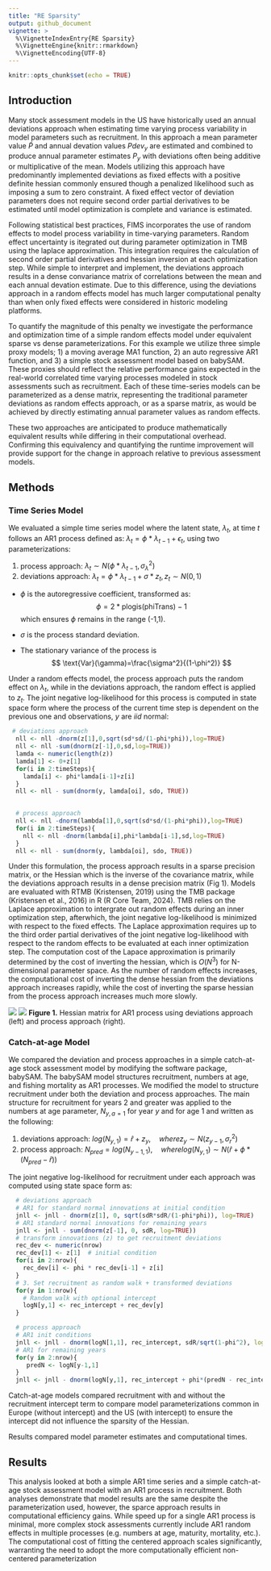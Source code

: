 ```yaml
---
title: "RE Sparsity"
output: github_document
vignette: >
  %\VignetteIndexEntry{RE Sparsity}
  %\VignetteEngine{knitr::rmarkdown}
  %\VignetteEncoding{UTF-8}
---
```



```r
knitr::opts_chunk$set(echo = TRUE)
```

## Introduction

Many stock assessment models in the US have historically used an annual 
deviations approach when estimating time varying process variability in 
model parameters such as recruitment. In this approach a mean parameter value 
$\tilde{P}$ and annual devation values $Pdev_{y}$ are estimated and combined 
to produce annual parameter estimates $P_{y}$ with deviations often being 
additive or multiplicative of the mean. Models utilizing this approach have 
predominantly implemented deviations as fixed effects with a positive definite 
hessian commonly ensured though a penalized likelihood such as imposing a sum 
to zero constraint. A fixed effect vector of deviation parameters does not 
require second order partial derivatives to be estimated until model 
optimization is complete and variance is estimated. 

Following statistical best practices, FIMS incorporates the use of random 
effects to model process variability in time-varying parameters. Random effect
uncertainty is itegrated out during parameter optimization in TMB using the 
laplace approximation. This integration requires the calculation of second order 
partial derivatives and hessian inversion at each optimization step. While 
simple to interpret and implement, the deviations approach results in a dense 
convariance matrix of correlations between the mean and each annual devation 
estimate. Due to this difference, using the deviations approach in a random
effects model has much larger computational penalty than when only fixed effects
were considered in historic modeling platforms.

To quantify the magnitude of this penalty we investigate the performance and
optimization time of a simple random effects model under equivalent sparse vs
dense parameterizations. For this example we utilize three simple proxy models;
1) a moving average MA1 function, 2) an auto regressive AR1 function, and 3) a
simple stock assessment model based on babySAM. These proxies should reflect
the relative performance gains expected in the real-world correlated time 
varying processes modeled in stock assessments such as recruitment. Each of 
these time-series models can be parameterized as a dense matrix, representing 
the traditional parameter deviations as random effects approach, or as a sparse 
matrix, as would be achieved by directly estimating annual parameter values 
as random effects.

These two approaches are anticipated to produce mathematically equivalent 
results while differing in their computational overhead. Confirming this
equivalency and quantifying the runtime improvement will provide support for 
the change in approach relative to previous assessment models.



## Methods

### Time Series Model 

We evaluated a simple time series model where the latent state, $\lambda_{t}$,
at time $t$ follows an AR1 process defined as: 
$\lambda_{t} = \phi * \lambda_{t-1} + \epsilon_{t}$, using two parameterizations:

1. process approach: $\lambda_{t} \sim N(\phi * \lambda_{t-1}, \sigma^{2}_{\lambda})$
2. deviations approach: $\lambda_{t} = \phi * \lambda_{t-1} + \sigma * z_{t}, z_{t} \sim N(0,1)$

-   $\phi$ is the autoregressive coefficient, transformed as: $$
    \phi=2*\text{plogis}(\text{phiTrans})-1
    $$ which ensures $\phi$ remains in the range (-1,1).

-   $\sigma$ is the process standard deviation.

-   The stationary variance of the process is $$
    \text{Var}(\gamma)=\frac{\sigma^2}{(1-\phi^2)}
    $$

Under a random effects model, the process approach puts the random effect on $\lambda_{t}$, while in
the deviations approach, the random effect is applied to $z_{t}$. The joint negative
log-likelihood for this process is computed in state space form where the process
of the current time step is dependent on the previous one and observations, $y$
are *iid* normal:
```r
 # deviations approach
  nll <- nll -dnorm(z[1],0,sqrt(sd*sd/(1-phi*phi)),log=TRUE)
  nll <- nll -sum(dnorm(z[-1],0,sd,log=TRUE))
  lamda <- numeric(length(z))
  lamda[1] <- 0+z[1]
  for(i in 2:timeSteps){
    lamda[i] <- phi*lamda[i-1]+z[i]
  }
  nll <- nll - sum(dnorm(y, lamda[oi], sdo, TRUE))
  

  # process approach
  nll <- nll -dnorm(lambda[1],0,sqrt(sd*sd/(1-phi*phi)),log=TRUE)
  for(i in 2:timeSteps){
    nll <- nll -dnorm(lambda[i],phi*lambda[i-1],sd,log=TRUE)
  }
  nll <- nll - sum(dnorm(y, lambda[oi], sdo, TRUE))

```

Under this formulation, the process approach results in a sparse precision matrix, 
or the Hessian which is the inverse of the covariance matrix, while the deviations 
approach results in a dense precision matrix (Fig 1). Models are evaluated with 
RTMB (Kristensen, 2019) using the TMB package (Kristensen et al., 2016) in R (R Core Team, 2024).
TMB relies on the Laplace approximation to intergrate out random effects during an inner 
optimization step, afterwhich, the joint negative log-likelihood is minimized with respect to
the fixed effects. The Laplace approximation requires up to the third order partial 
derivatives of the joint negative log-likelihood with respect to the random effects 
to be evaluated at each inner optimization step. The computation cost of the Lapace 
approximation is primarily determined by the cost of inverting the hessian, which is $O(N^3)$ 
for N-dimensional parameter space. As the number of random effects increases, 
the computational cost of inverting the dense hessian from the deviations approach
increases rapidly, while the cost of inverting the sparse hessian from the process
approach increases much more slowly.

![](figures/ar1hess_deviations.jpg) ![](figures/ar1hess_process.jpg)
**Figure 1.** Hessian matrix for AR1 process using deviations approach (left)
and process approach (right).

### Catch-at-age Model 

We compared the deviation and process approaches in a simple catch-at-age stock assessment
model by modifying the software package, babySAM. The babySAM model structures recruitment,
numbers at age, and fishing mortality as AR1 processes. We modified the model to 
structure recruitment under both the deviation and process approaches. The main structure 
for recruitment for years 2 and greater was applied to the numbers at age parameter, $N_{y, a=1}$ 
for year $y$ and for age 1 and written as the following:

<!--  TODO: fix deviations approach equation -->
1. deviations approach: $log(N_{y,1}) = \hat{r} + z_{y}, \quad where z_{y} \sim N(z_{y-1},\sigma^{2}_{r})$
2. process approach: $N_{pred} = log(N_{y-1, 1}), \quad where log(N_{y, 1}) \sim N(\hat{r} + \phi*(N_{pred} - \hat{r}))$

The joint negative log-likelihood for recruitment under each approach was computed using
state space form as:

```r
  # deviations approach
  # AR1 for standard normal innovations at initial condition
  jnll <- jnll - dnorm(z[1], 0, sqrt(sdR*sdR/(1-phi*phi)), log=TRUE)
  # AR1 standard normal innovations for remaining years
  jnll <- jnll - sum(dnorm(z[-1], 0, sdR, log=TRUE))
  # transform innovations (z) to get recruitment deviations
  rec_dev <- numeric(nrow)
  rec_dev[1] <- z[1]  # initial condition
  for(i in 2:nrow){
    rec_dev[i] <- phi * rec_dev[i-1] + z[i]
  }
  # 3. Set recruitment as random walk + transformed deviations
  for(y in 1:nrow){
    # Random walk with optional intercept
    logN[y,1] <- rec_intercept + rec_dev[y]
  }

  # process approach
  # AR1 init conditions
  jnll <- jnll - dnorm(logN[1,1], rec_intercept, sdR/sqrt(1-phi^2), log=TRUE)
  # AR1 for remaining years
  for(y in 2:nrow){
     predN <- logN[y-1,1]
  }
  jnll <- jnll - dnorm(logN[y,1], rec_intercept + phi*(predN - rec_intercept), sdR, TRUE)
```

Catch-at-age models compared recruitment with and without the recruitment intercept
term to compare model parameterizations common in Europe (without intercept) and
the US (with intercept) to ensure the intercept did not influence the sparsity of the 
Hessian. 

<!--  TODO: flush this out more or just skip to results? -->
Results compared model parameter estimates and computational times. 

## Results

This analysis looked at both a simple AR1 time series and a simple catch-at-age 
stock assessment model with an AR1 process in recruitment. Both analyses demonstrate 
that model results are the same despite the parameterization used, however, the 
sparce approach results in computational efficiency gains. While speed up 
for a single AR1 process is minimal, more complex stock assessments currently 
include AR1 random effects in multiple processes (e.g. numbers at age, maturity, 
mortality, etc.). The computational cost of fitting the centered approach scales 
significantly, warranting the need to adopt the more computationally efficient 
non-centered parameterization